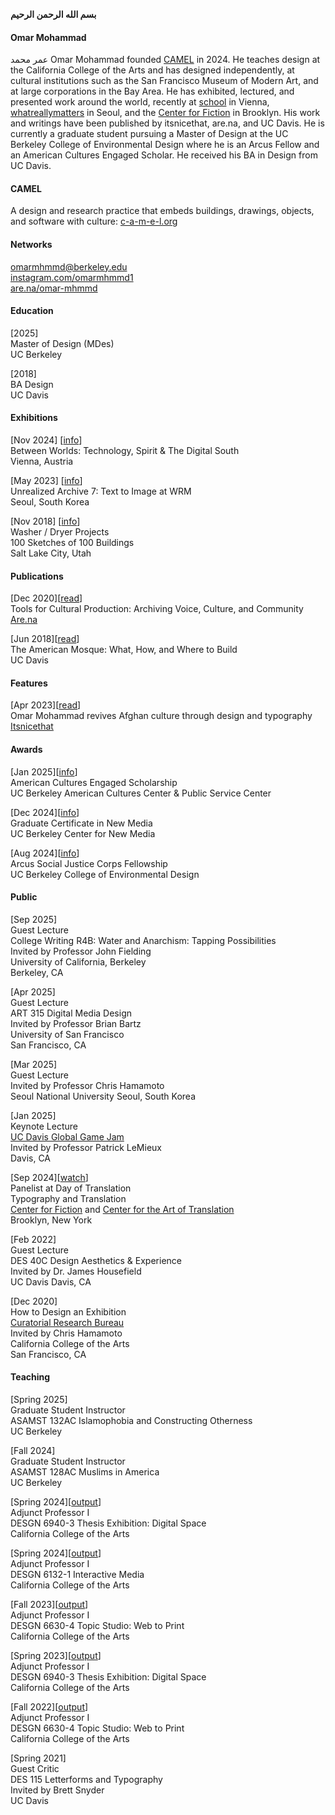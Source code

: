 **بسم الله الرحمن الرحيم**

#### Omar Mohammad
عمر محمد Omar Mohammad founded [CAMEL](https://www.c-a-m-e-l.org/) in 2024. He teaches design at the California College of the Arts and has designed independently, at cultural institutions such as the San Francisco Museum of Modern Art, and at large corporations in the Bay Area. He has exhibited, lectured, and presented work around the world, recently at [school](https://weloveschool.org/performative-screenings/between-worlds) in Vienna, [whatreallymatters](https://unrealizedarchive.com/text-to-image/omar-mohammad/) in Seoul, and the [Center for Fiction](https://www.youtube.com/live/aCglHCuxTLQ) in Brooklyn. His work and writings have been published by itsnicethat, are.na, and UC Davis. He is currently a graduate student pursuing a Master of Design at the UC Berkeley College of Environmental Design where he is an Arcus Fellow and an American Cultures Engaged Scholar. He received his BA in Design from UC Davis. 

#### CAMEL  
A design and research practice that embeds buildings, drawings, objects, and software with culture: [c-a-m-e-l.org](https://www.c-a-m-e-l.org/)

#### Networks  
[omarmhmmd@berkeley.edu](mailto:omarmhmmd@berkeley.edu)  
[instagram.com/omarmhmmd1](https://www.instagram.com/omarmhmmd1/)   
[are.na/omar-mhmmd](https://www.are.na/omar-mhmmd/channels)  

#### Education
[2025]  
Master of Design (MDes)  
UC Berkeley  

[2018]  
BA Design  
UC Davis

#### Exhibitions 
[Nov 2024] [[info](https://weloveschool.org/performative-screenings/between-worlds)]    
Between Worlds: Technology, Spirit & The Digital South  
Vienna, Austria

[May 2023] [[info](https://unrealizedarchive.com/text-to-image/omar-mohammad/)]    
Unrealized Archive 7: Text to Image at WRM﻿  
Seoul, South Korea  

[Nov 2018] [[info](https://www.washer-dryer-projects.com/exhibitions/100-sketches-of-100-buildings)]    
Washer / Dryer Projects  
100 Sketches of 100 Buildings  
Salt Lake City, Utah  

#### Publications 
[Dec 2020][[read](https://www.are.na/editorial/tools-for-cultural-production-the-practice-of-preserving-voice-culture-and)]   
Tools for Cultural Production: Archiving Voice, Culture, and Community  
[Are.na](https://www.are.na/)

[Jun 2018][[read](https://prizedwriting.ucdavis.edu/sites/g/files/dgvnsk15806/files/media/documents/17%E2%80%9318%20MOHAMMAD.pdf)]  
The American Mosque: What, How, and Where to Build   
UC Davis 

#### Features 
[Apr 2023][[read](https://www.itsnicethat.com/articles/omar-mohammad-bamyan-project-graphic-design-250423)]   
Omar Mohammad revives Afghan culture through design and typography   
[Itsnicethat](https://www.itsnicethat.com/) 

#### Awards
[Jan 2025][[info](https://americancultures.berkeley.edu/node/543)]  
American Cultures Engaged Scholarship  
UC Berkeley American Cultures Center & Public Service Center  

[Dec 2024][[info](https://bcnm.berkeley.edu/academics/31/certificate-in-new-media)]  
Graduate Certificate in New Media  
UC Berkeley Center for New Media

[Aug 2024][[info](https://ced.berkeley.edu/awards/arcus-social-justice-corps-asjc-fellowship)]  
Arcus Social Justice Corps Fellowship  
UC Berkeley College of Environmental Design

#### Public
[Sep 2025]  
Guest Lecture   
College Writing R4B: Water and Anarchism: Tapping Possibilities  
Invited by Professor John Fielding  
University of California, Berkeley  
Berkeley, CA 

[Apr 2025]  
Guest Lecture   
ART 315 Digital Media Design  
Invited by Professor Brian Bartz   
University of San Francisco  
San Francisco, CA 

[Mar 2025]  
Guest Lecture  
Invited by Professor Chris Hamamoto  
Seoul National University
Seoul, South Korea 

[Jan 2025]  
Keynote Lecture  
[UC Davis Global Game Jam](https://globalgamejam.org/jam-sites/2025/uc-davis)   
Invited by Professor Patrick LeMieux  
Davis, CA  

[Sep 2024][[watch](https://www.youtube.com/live/aCglHCuxTLQ)]   
Panelist at Day of Translation  
Typography and Translation  
[Center for Fiction](https://centerforfiction.org/event/2024-day-of-translation/) and [Center for the Art of Translation](https://www.catranslation.org/event/day-of-translation-2024/)   
Brooklyn, New York

[Feb 2022]  
Guest Lecture   
DES 40C Design Aesthetics & Experience   
Invited by Dr. James Housefield  
UC Davis
Davis, CA  

[Dec 2020]  
How to Design an Exhibition    
[Curatorial Research Bureau](https://www.curatorialresearchbureau.org/)  
Invited by Chris Hamamoto  
California College of the Arts  
San Francisco, CA

#### Teaching
[Spring 2025]    
Graduate Student Instructor  
ASAMST 132AC Islamophobia and Constructing Otherness  
UC Berkeley

[Fall 2024]    
Graduate Student Instructor  
ASAMST 128AC Muslims in America  
UC Berkeley

[Spring 2024][[output](https://mfadesign2024.cca.edu/)]  
Adjunct Professor I  
DESGN 6940-3 Thesis Exhibition: Digital Space  
California College of the Arts  

[Spring 2024][[output](https://www.are.na/omar-mhmmd/student-work-rmrec15lg5g)]  
Adjunct Professor I  
DESGN 6132-1 Interactive Media  
California College of the Arts  

[Fall 2023][[output](https://www.are.na/omar-mhmmd/student-work-rmrec15lg5g)]  
Adjunct Professor I  
DESGN 6630-4 Topic Studio: Web to Print     
California College of the Arts

[Spring 2023][[output](https://mfadesign2023.cca.edu/)]  
Adjunct Professor I  
DESGN 6940-3 Thesis Exhibition: Digital Space     
California College of the Arts

[Fall 2022][[output](https://www.are.na/omar-mhmmd/student-work-rmrec15lg5g)]  
Adjunct Professor I  
DESGN 6630-4 Topic Studio: Web to Print     
California College of the Arts

[Spring 2021]  
Guest Critic  
DES 115 Letterforms and Typography   
Invited by Brett Snyder  
UC Davis




